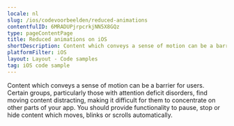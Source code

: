 ```yaml
---
locale: nl
slug: /ios/codevoorbeelden/reduced-animations
contentfulID: 6MRADUPjrpcrkjNN5X8GQz
type: pageContentPage
title: Reduced animations on iOS
shortDescription: Content which conveys a sense of motion can be a barrier for users.
platformFilter: iOS
layout: Layout - Code samples
tag: iOS code sample
---
```


Content which conveys a sense of motion can be a barrier for users. Certain groups, particularly those with attention deficit disorders, find moving content distracting, making it difficult for them to concentrate on other parts of your app. You should provide functionality to pause, stop or hide content which moves, blinks or scrolls automatically.

<CodeSample id="screen-animations" locale="nl" platform="ios"/>